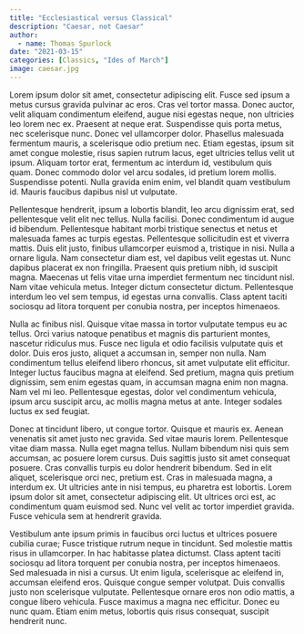 ```yaml
---
title: "Ecclesiastical versus Classical"
description: "Caesar, not Caesar"
author:
  - name: Thomas Spurlock
date: "2021-03-15"
categories: [Classics, "Ides of March"]
image: caesar.jpg
---
```


Lorem ipsum dolor sit amet, consectetur adipiscing elit. Fusce sed ipsum a metus cursus gravida pulvinar ac eros. Cras vel tortor massa. Donec auctor, velit aliquam condimentum eleifend, augue nisi egestas neque, non ultricies leo lorem nec ex. Praesent at neque erat. Suspendisse quis porta metus, nec scelerisque nunc. Donec vel ullamcorper dolor. Phasellus malesuada fermentum mauris, a scelerisque odio pretium nec. Etiam egestas, ipsum sit amet congue molestie, risus sapien rutrum lacus, eget ultricies tellus velit ut ipsum. Aliquam tortor erat, fermentum ac interdum id, vestibulum quis quam. Donec commodo dolor vel arcu sodales, id pretium lorem mollis. Suspendisse potenti. Nulla gravida enim enim, vel blandit quam vestibulum id. Mauris faucibus dapibus nisl ut vulputate.

Pellentesque hendrerit, ipsum a lobortis blandit, leo arcu dignissim erat, sed pellentesque velit elit nec tellus. Nulla facilisi. Donec condimentum id augue id bibendum. Pellentesque habitant morbi tristique senectus et netus et malesuada fames ac turpis egestas. Pellentesque sollicitudin est et viverra mattis. Duis elit justo, finibus ullamcorper euismod a, tristique in nisi. Nulla a ornare ligula. Nam consectetur diam est, vel dapibus velit egestas ut. Nunc dapibus placerat ex non fringilla. Praesent quis pretium nibh, id suscipit magna. Maecenas ut felis vitae urna imperdiet fermentum nec tincidunt nisl. Nam vitae vehicula metus. Integer dictum consectetur dictum. Pellentesque interdum leo vel sem tempus, id egestas urna convallis. Class aptent taciti sociosqu ad litora torquent per conubia nostra, per inceptos himenaeos.

Nulla ac finibus nisl. Quisque vitae massa in tortor vulputate tempus eu ac tellus. Orci varius natoque penatibus et magnis dis parturient montes, nascetur ridiculus mus. Fusce nec ligula et odio facilisis vulputate quis et dolor. Duis eros justo, aliquet a accumsan in, semper non nulla. Nam condimentum tellus eleifend libero rhoncus, sit amet vulputate elit efficitur. Integer luctus faucibus magna at eleifend. Sed pretium, magna quis pretium dignissim, sem enim egestas quam, in accumsan magna enim non magna. Nam vel mi leo. Pellentesque egestas, dolor vel condimentum vehicula, ipsum arcu suscipit arcu, ac mollis magna metus at ante. Integer sodales luctus ex sed feugiat.

Donec at tincidunt libero, ut congue tortor. Quisque et mauris ex. Aenean venenatis sit amet justo nec gravida. Sed vitae mauris lorem. Pellentesque vitae diam massa. Nulla eget magna tellus. Nullam bibendum nisi quis sem accumsan, ac posuere lorem cursus. Duis sagittis justo sit amet consequat posuere. Cras convallis turpis eu dolor hendrerit bibendum. Sed in elit aliquet, scelerisque orci nec, pretium est. Cras in malesuada magna, a interdum ex. Ut ultricies ante in nisi tempus, eu pharetra est lobortis. Lorem ipsum dolor sit amet, consectetur adipiscing elit. Ut ultrices orci est, ac condimentum quam euismod sed. Nunc vel velit ac tortor imperdiet gravida. Fusce vehicula sem at hendrerit gravida.

Vestibulum ante ipsum primis in faucibus orci luctus et ultrices posuere cubilia curae; Fusce tristique rutrum neque in tincidunt. Sed molestie mattis risus in ullamcorper. In hac habitasse platea dictumst. Class aptent taciti sociosqu ad litora torquent per conubia nostra, per inceptos himenaeos. Sed malesuada in nisi a cursus. Ut enim ligula, scelerisque ac eleifend in, accumsan eleifend eros. Quisque congue semper volutpat. Duis convallis justo non scelerisque vulputate. Pellentesque ornare eros non odio mattis, a congue libero vehicula. Fusce maximus a magna nec efficitur. Donec eu nunc quam. Etiam enim metus, lobortis quis risus consequat, suscipit hendrerit nunc.
